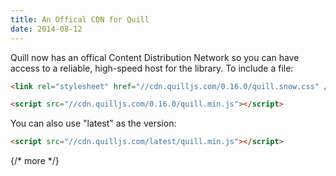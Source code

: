 ```yaml
---
title: An Offical CDN for Quill
date: 2014-08-12
---
```


Quill now has an offical Content Distribution Network so you can have access to a reliable, high-speed host for the library. To include a file:

```html
<link rel="stylesheet" href="//cdn.quilljs.com/0.16.0/quill.snow.css" />
```

```html
<script src="//cdn.quilljs.com/0.16.0/quill.min.js"></script>
```

You can also use "latest" as the version:

```html
<script src="//cdn.quilljs.com/latest/quill.min.js"></script>
```

{/* more */}
